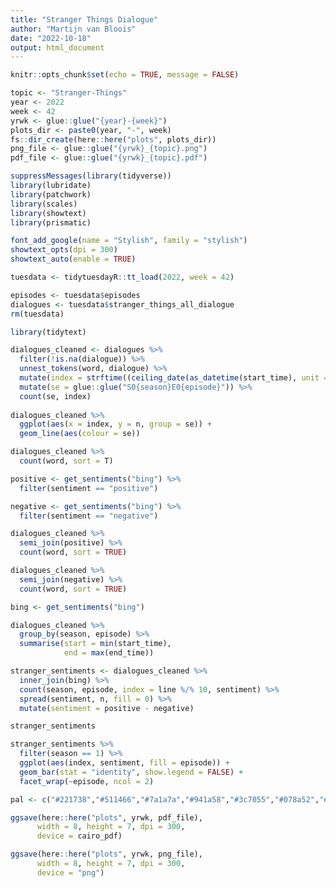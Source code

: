 ```yaml
---
title: "Stranger Things Dialogue"
author: "Martijn van Bloois"
date: "2022-10-18"
output: html_document
---
```


```r
knitr::opts_chunk$set(echo = TRUE, message = FALSE)
```

```r
topic <- "Stranger-Things"
year <- 2022
week <- 42
yrwk <- glue::glue("{year}-{week}")
plots_dir <- paste0(year, "-", week)
fs::dir_create(here::here("plots", plots_dir))
png_file <- glue::glue("{yrwk}_{topic}.png")
pdf_file <- glue::glue("{yrwk}_{topic}.pdf")
```

```r
suppressMessages(library(tidyverse))
library(lubridate)
library(patchwork)
library(scales)
library(showtext)
library(prismatic)
``` 

```r
font_add_google(name = "Stylish", family = "stylish")
showtext_opts(dpi = 300)
showtext_auto(enable = TRUE)
```


```r
tuesdata <- tidytuesdayR::tt_load(2022, week = 42)

episodes <- tuesdata$episodes
dialogues <- tuesdata$stranger_things_all_dialogue
rm(tuesdata)
```

```r
library(tidytext)

dialogues_cleaned <- dialogues %>% 
  filter(!is.na(dialogue)) %>% 
  unnest_tokens(word, dialogue) %>% 
  mutate(index = strftime((ceiling_date(as_datetime(start_time), unit = "5 minutes")), format = "%H:%M", tz = "GMT")) %>% 
  mutate(se = glue::glue("S0{season}E0{episode}")) %>% 
  count(se, index) 
  
dialogues_cleaned %>% 
  ggplot(aes(x = index, y = n, group = se)) +
  geom_line(aes(colour = se))


```

```r


  
dialogues_cleaned %>% 
  count(word, sort = T)

positive <- get_sentiments("bing") %>%
  filter(sentiment == "positive")

negative <- get_sentiments("bing") %>%
  filter(sentiment == "negative")

dialogues_cleaned %>%
  semi_join(positive) %>%
  count(word, sort = TRUE)

dialogues_cleaned %>%
  semi_join(negative) %>%
  count(word, sort = TRUE)

bing <- get_sentiments("bing")

dialogues_cleaned %>% 
  group_by(season, episode) %>% 
  summarise(start = min(start_time),
            end = max(end_time))

stranger_sentiments <- dialogues_cleaned %>%
  inner_join(bing) %>%
  count(season, episode, index = line %/% 10, sentiment) %>%
  spread(sentiment, n, fill = 0) %>%
  mutate(sentiment = positive - negative)

stranger_sentiments

stranger_sentiments %>% 
  filter(season == 1) %>% 
  ggplot(aes(index, sentiment, fill = episode)) +
  geom_bar(stat = "identity", show.legend = FALSE) +
  facet_wrap(~episode, ncol = 2)
```


```r
pal <- c("#221738","#511466","#7a1a7a","#941a58","#3c7055","#078a52","#7ea334","#eb8b2a","#ebb30c")
```


```r
ggsave(here::here("plots", yrwk, pdf_file),
      width = 8, height = 7, dpi = 300,
      device = cairo_pdf)

ggsave(here::here("plots", yrwk, png_file),
      width = 8, height = 7, dpi = 300,
      device = "png")
```



